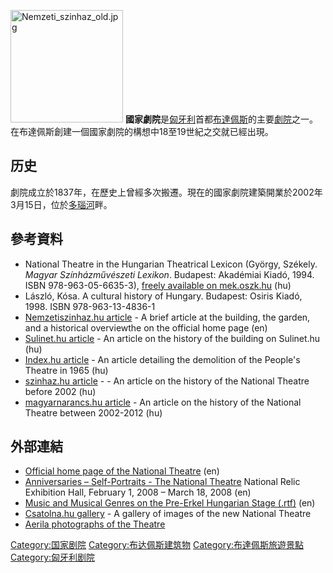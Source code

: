 [[File:Nemzeti_szinhaz_old.jpg|180px]]
'''國家劇院'''是[[匈牙利|匈牙利]]首都[[布達佩斯|布達佩斯]]的主要[[劇院|劇院]]之一。在布達佩斯創建一個國家劇院的構想中18至19世紀之交就已經出現。

==历史==
劇院成立於1837年，在歷史上曾經多次搬遷。現在的國家劇院建築開業於2002年3月15日，位於[[多瑙河|多瑙河]]畔。

==參考資料==
*National Theatre in the Hungarian Theatrical Lexicon (György, Székely. ''Magyar Színházművészeti Lexikon''. Budapest: Akadémiai Kiadó, 1994. ISBN 978-963-05-6635-3), [http://mek.niif.hu/02100/02139/html/sz16/182.html freely available on mek.oszk.hu]{{Wayback|url=http://mek.niif.hu/02100/02139/html/sz16/182.html |date=20140910141026 }} (hu)
*László, Kósa. A cultural history of Hungary. Budapest: Osiris Kiadó, 1998. ISBN 978-963-13-4836-1
*[http://www.nemzetiszinhaz.hu/historical_overview Nemzetiszinhaz.hu article]{{Wayback|url=http://www.nemzetiszinhaz.hu/historical_overview |date=20131213023659 }} - A brief article at the building, the garden, and a historical overviewthe on the official home page (en)
*[http://hirmagazin.sulinet.hu/hu/muveszetek/regi-uj-nemzeti Sulinet.hu article]{{Wayback|url=http://hirmagazin.sulinet.hu/hu/muveszetek/regi-uj-nemzeti |date=20150105175649 }} - An article on the history of the building on Sulinet.hu (hu)
*[http://index.hu/belfold/tegnapiujsag/2008/04/23/robbantjak_a_nemzeti_szinhazat_1/ Index.hu article]{{Wayback|url=http://index.hu/belfold/tegnapiujsag/2008/04/23/robbantjak_a_nemzeti_szinhazat_1/ |date=20160303204250 }} - An article detailing the demolition of the People's Theatre in 1965 (hu)
*[http://szinhaz.hu/multidezo/47701-a-nemzeti-szinhaz-175-eve-nyitotta-meg-kapuit-pesten szinhaz.hu article]{{Wayback|url=http://szinhaz.hu/multidezo/47701-a-nemzeti-szinhaz-175-eve-nyitotta-meg-kapuit-pesten |date=20150105170122 }} - - An article on the history of the National Theatre before 2002 (hu)
*[http://magyarnarancs.hu/szinhaz2/tiz-nemzeti-ev-79167 magyarnarancs.hu article]{{Wayback|url=http://magyarnarancs.hu/szinhaz2/tiz-nemzeti-ev-79167 |date=20150105170832 }} -  An article on the  history of the National Theatre between 2002-2012 (hu)

==外部連結==
*[https://web.archive.org/web/20150122045117/http://www.nemzetiszinhaz.hu/page.php?item=49 Official home page of the National Theatre] (en)
*[https://web.archive.org/web/20150105170040/http://regi.oszk.hu/hun/kiallit/virtualis/kulon_20081118/ereklyeeng.htm Anniversaries – Self-Portraits - The National Theatre] National Relic Exhibition Hall, February 1, 2008 – March 18, 2008 (en)
*[http://www.zti.hu/erkel/docs/batori_intro_en.rtf Music and Musical Genres on the Pre-Erkel Hungarian Stage (.rtf)]{{Wayback|url=http://www.zti.hu/erkel/docs/batori_intro_en.rtf |date=20160304033900 }} (en)
*[http://www.csatolna.hu/hu/erdekes/CCapo/nemzeti/nemzeti.shtml Csatolna.hu gallery]{{Wayback|url=http://www.csatolna.hu/hu/erdekes/CCapo/nemzeti/nemzeti.shtml |date=20150105170947 }} - A gallery of images of the new National Theatre
*[http://www.civertan.hu/legifoto/legifoto.php?page_level=1054 Aerila photographs of the Theatre]{{Wayback|url=http://www.civertan.hu/legifoto/legifoto.php?page_level=1054 |date=20150105170429 }}
{{commons category|National Theatre (Budapest)}}

[[Category:国家剧院|Category:国家剧院]]
[[Category:布达佩斯建筑物|Category:布达佩斯建筑物]]
[[Category:布達佩斯旅遊景點|Category:布達佩斯旅遊景點]]
[[Category:匈牙利剧院|Category:匈牙利剧院]]